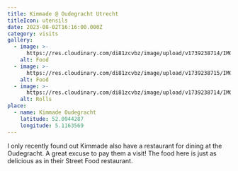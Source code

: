 ```yaml
---
title: Kimmade @ Oudegracht Utrecht
titleIcon: utensils
date: 2023-08-02T16:16:00.000Z
category: visits
gallery:
  - image: >-
      https://res.cloudinary.com/di81zcvbz/image/upload/v1739238714/IMG_3095_nz0s8g.jpg
    alt: Food
  - image: >-
      https://res.cloudinary.com/di81zcvbz/image/upload/v1739238715/IMG_3094_svxrop.jpg
    alt: Food
  - image: >-
      https://res.cloudinary.com/di81zcvbz/image/upload/v1739238714/IMG_3092_hloito.jpg
    alt: Rolls
place:
  - name: Kimmade Oudegracht
    latitude: 52.0944287
    longitude: 5.1163569
---
```


I only recently found out Kimmade also have a restaurant for dining at the Oudegracht. A great excuse to pay them a visit! The food here is just as delicious as in their Street Food restaurant.
